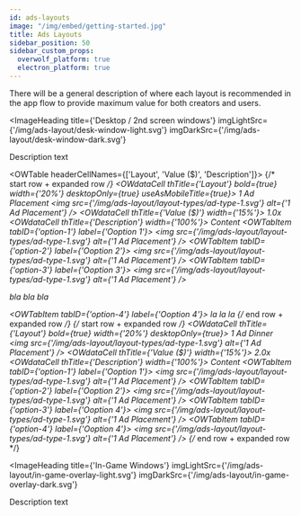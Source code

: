 ```yaml
---
id: ads-layouts
image: "/img/embed/getting-started.jpg"
title: Ads Layouts
sidebar_position: 50
sidebar_custom_props:
  overwolf_platform: true
  electron_platform: true
---
```


There will be a general description of where each layout is recommended in the app flow to provide maximum value for both creators and users.

<ImageHeading
  title={'Desktop / 2nd screen windows'}
  imgLightSrc={'/img/ads-layout/desk-window-light.svg'}
  imgDarkSrc={'/img/ads-layout/desk-window-dark.svg'}
>
  Description text
</ImageHeading>

<OWTable headerCellNames={['Layout', 'Value ($)', 'Description']}>
  {/* start row + expanded row */}
  <OWexpandedRowGroup>
    <OWTableRow expandButton={true}>
      <OWdataCell thTitle={'Layout'} bold={true} width={'20%'} desktopOnly={true} useAsMobileTitle={true}>
        1 Ad Placement
        <img src={'/img/ads-layout/layout-types/ad-type-1.svg'} alt={'1 Ad Placement'} />
      </OWdataCell>
      <OWdataCell thTitle={'Value ($)'} width={'15%'}>
        1.0x
      </OWdataCell>
      <OWdataCell thTitle={'Description'} width={'100%'}>
        Content
      </OWdataCell>
    </OWTableRow>
    <OWTableRow>
      <OWTabs>
        <OWTabItem tabID={'option-1'} label={'Ooption 1'}>
          <img src={'/img/ads-layout/layout-types/ad-type-1.svg'} alt={'1 Ad Placement'} />
        </OWTabItem>
        <OWTabItem tabID={'option-2'} label={'Ooption 2'}>
          <img src={'/img/ads-layout/layout-types/ad-type-1.svg'} alt={'1 Ad Placement'} />
        </OWTabItem>
        <OWTabItem tabID={'option-3'} label={'Ooption 3'}>
          <img src={'/img/ads-layout/layout-types/ad-type-1.svg'} alt={'1 Ad Placement'} />
          <p>bla bla bla</p>
        </OWTabItem>
        <OWTabItem tabID={'option-4'} label={'Ooption 4'}>
          la la la
        </OWTabItem>
      </OWTabs>
    </OWTableRow>
  </OWexpandedRowGroup>
  {/* end row + expanded row */}
  {/* start row + expanded row */}
  <OWexpandedRowGroup>
    <OWTableRow expandButton={true}>
      <OWdataCell thTitle={'Layout'} bold={true} width={'20%'} desktopOnly={true}>
        1 Ad Dinner
        <img src={'/img/ads-layout/layout-types/ad-type-1.svg'} alt={'1 Ad Placement'} />
      </OWdataCell>
      <OWdataCell thTitle={'Value ($)'} width={'15%'}>
        2.0x
      </OWdataCell>
      <OWdataCell thTitle={'Description'} width={'100%'}>
        Content
      </OWdataCell>
    </OWTableRow>
    <OWTableRow>
      <OWTabs>
        <OWTabItem tabID={'option-1'} label={'Ooption 1'}>
          <img src={'/img/ads-layout/layout-types/ad-type-1.svg'} alt={'1 Ad Placement'} />
        </OWTabItem>
        <OWTabItem tabID={'option-2'} label={'Ooption 2'}>
          <img src={'/img/ads-layout/layout-types/ad-type-1.svg'} alt={'1 Ad Placement'} />
        </OWTabItem>
        <OWTabItem tabID={'option-3'} label={'Ooption 4'}>
          <img src={'/img/ads-layout/layout-types/ad-type-1.svg'} alt={'1 Ad Placement'} />
        </OWTabItem>
        <OWTabItem tabID={'option-4'} label={'Ooption 4'}>
          <img src={'/img/ads-layout/layout-types/ad-type-1.svg'} alt={'1 Ad Placement'} />
        </OWTabItem>
      </OWTabs>
    </OWTableRow>
  </OWexpandedRowGroup>
  {/* end row + expanded row */}
</OWTable>


<ImageHeading
  title={'In-Game Windows'}
  imgLightSrc={'/img/ads-layout/in-game-overlay-light.svg'}
  imgDarkSrc={'/img/ads-layout/in-game-overlay-dark.svg'}
>
  Description text
</ImageHeading>

